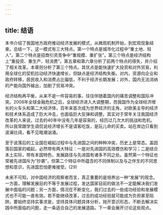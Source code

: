 ```yaml
---
---
---
```

title: 结语
---




本书介绍了我国地方政府推动经济发展的模式，从微观机制开始，到宏观现象结束。总结一下，这一模式有三大特点。第一个特点是城市化过程中“重土地、轻人”。第二个特点是招商引资竞争中“重规模、重扩张”。第三个特点是经济结构上“重投资、重生产、轻消费”。第五章和第六章分析了前两个特点的得失，并介绍了相关改革。本章则分析了第三个特点。其优点是能快速扩大投资和对外贸易，利用全球化的契机拉动经济快速增长，但缺点是经济结构失衡。对内，资源向企业和政府转移，居民收入和消费占比偏低，不利于经济长期发展；对外，国内无法消纳的产能向国外输出，加剧了贸易冲突。

经济结构再平衡，从来不是一件容易的事，往往伴随着国内的痛苦调整和国际冲突。2008年全球金融危机之后，全球经济进入大调整期，而我国作为全球经济增长的火车头和第二大经济体，百年来首次成为世界经济的主角，对欧美主导的经济和技术体系造成了巨大冲击，也面临巨大反弹和调整。其实对于常年关注我国经济改革的人来说，过去的40年中没有几年是容易的，经历过几次大的挑战和危机。所以我常跟学生调侃说经济增长不是请客吃饭，是玩儿命的买卖。站在岸边只看到波澜壮阔，看不见暗潮汹涌。

至于说落后的工业国在崛起过程中与先进国之间的种种冲突，历史上是常态。盖因落后国家的崛起，必然带有两大特征：一是对先进国的高效模仿和学习；二是结合本土实际，带有本国特色，发展路径与先进国有诸多不同之处。虽然第一个特征也常被先进国斥为“抄袭”，但第二个特征中所蕴含的不同体制以及与之伴生的不同思想和意识，先进国恐怕更难接受。(29)

未来不可知，对中国经济的观察者而言，真正重要的是培养出一种“发展”的观念。一方面，理解发展目的不等于发展过程，发达国家目前的做法不一定能解决我们发展中面临的问题；另一方面，情况在不断变化，我们过去的一些成功经验和发展模式也不可能一直有效。若不能继续改革，过去的成功经验就可能成为负担甚至陷阱。要始终坚持实事求是，坚持具体问题具体分析，抛开意识形态，不断去解决实践中所面临的问题，走一条适合自己的发展道路。下一章会展开讨论这些观点。